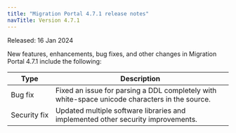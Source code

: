 ```yaml
---
title: "Migration Portal 4.7.1 release notes"
navTitle: Version 4.7.1
---
```


Released: 16 Jan 2024

New features, enhancements, bug fixes, and other changes in Migration Portal 4.7.1 include the following:

|       Type        |                                          Description                                           |
| ----------------- | ---------------------------------------------------------------------------------------------- |
| Bug&nbsp;fix      | Fixed an issue for parsing a DDL completely with white-space unicode characters in the source. |
| Security&nbsp;fix | Updated multiple software libraries and implemented other security improvements.               |

